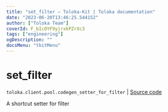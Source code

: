 ```yaml
---
title: "set_filter — Toloka-Kit | Toloka documentation"
date: "2023-06-20T13:46:25.544152"
author: ["Toloka Team"]
coverId: F_bIcOYF9yjrxkPZrXc3
tags: ["engineering"]
ogDescription: ""
docsMenu: "tkitMenu"
---
```


# set_filter

`toloka.client.pool.codegen_setter_for_filter` | [Source code](https://github.com/Toloka/toloka-kit/blob/v1.2.0/src/client/pool/__init__.py#L0)

A shortcut setter for filter